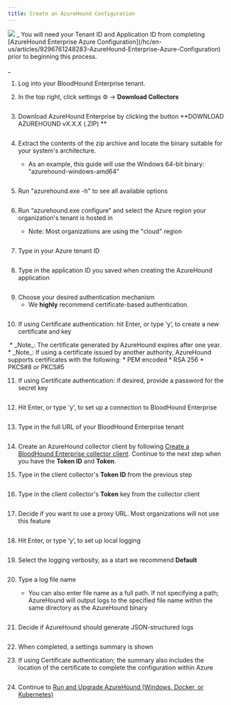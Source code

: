 ```yaml
---
title: Create an AzureHound Configuration
---
```


<Frame>
  <img src="/hc/article_attachments/18246479746331.png"/>
</Frame>
_
You will need your Tenant ID and Application ID from completing [AzureHound Enterprise Azure Configuration](/hc/en-us/articles/9296761248283-AzureHound-Enterprise-Azure-Configuration) prior to beginning this process.

_

1.  Log into your BloodHound Enterprise tenant.


2.  In the top right, click settings ⚙️ → **Download Collectors**
<Frame>
  <img src="/hc/images/image-142.png" alt=""/>
</Frame>

3.  Download AzureHound Enterprise by clicking the button **DOWNLOAD AZUREHOUND vX.X.X (.ZIP)
    **
<Frame>
  <img src="/hc/images/image-143.png" alt=""/>
</Frame>

4.  Extract the contents of the zip archive and locate the binary suitable for your system's architecture.

    * As an example, this guide will use the Windows 64-bit binary: "azurehound-windows-amd64"
<Frame>
  <img src="/hc/images/image-144.png" alt=""/>
</Frame>

5.  Run "azurehound.exe -h" to see all available options
<Frame>
  <img src="/hc/images/image-145.png" alt=""/>
</Frame>

6.  Run “azurehound.exe configure” and select the Azure region your organization's tenant is hosted in

    * Note: Most organizations are using the "cloud" region
<Frame>
  <img src="/hc/images/image-146.png" alt=""/>
</Frame>

7.  Type in your Azure tenant ID
<Frame>
  <img src="/hc/images/image-147.png" alt=""/>
</Frame>

8.  Type in the application ID you saved when creating the AzureHound application
<Frame>
  <img src="/hc/images/image-148.png" alt=""/>
</Frame>

9.  Choose your desired authentication mechanism
    * We **highly** recommend certificate-based authentication.
<Frame>
  <img src="/hc/images/image-149.png" alt=""/>
</Frame>

10. If using Certificate authentication: hit Enter, or type ‘y’, to create a new certificate and key
<Frame>
  <img src="/hc/images/image-150.png" alt=""/>
</Frame>
    * _Note_: The certificate generated by AzureHound expires after one year.
    * _Note_: If using a certificate issued by another authority, AzureHound supports certificates with the following:
        * PEM encoded
        * RSA 256
        * PKCS#8 or PKCS#5


11. If using Certificate authentication: if desired, provide a password for the secret key
<Frame>
  <img src="/hc/images/image-151.png" alt=""/>
</Frame>

12. Hit Enter, or type 'y', to set up a connection to BloodHound Enterprise
<Frame>
  <img src="/hc/images/image-152.png" alt=""/>
</Frame>

13. Type in the full URL of your BloodHound Enterprise tenant
<Frame>
  <img src="/hc/images/image-153.png" alt=""/>
</Frame>

14. Create an AzureHound collector client by following [Create a BloodHound Enterprise collector client](/hc/en-us/articles/18346330027547-Create-a-BloodHound-Enterprise-collector-client). Continue to the next step when you have the **Token ID** and **Token**.


15. Type in the client collector's **Token ID** from the previous step
<Frame>
  <img src="/hc/images/image-154.png" alt=""/>
</Frame>

16. Type in the client collector's **Token** key from the collector client
<Frame>
  <img src="/hc/images/image-155.png" alt=""/>
</Frame>

17. Decide if you want to use a proxy URL. Most organizations will not use this feature
<Frame>
  <img src="/hc/images/image-156.png" alt=""/>
</Frame>

18. Hit Enter, or type ‘y’, to set up local logging
<Frame>
  <img src="/hc/images/image-157.png" alt=""/>
</Frame>

19. Select the logging verbosity, as a start we recommend **Default**
<Frame>
  <img src="/hc/images/image-158.png" alt=""/>
</Frame>

20. Type a log file name

    * You can also enter file name as a full path. If not specifying a path; AzureHound will output logs to the specified file name within the same directory as the AzureHound binary
<Frame>
  <img src="/hc/images/image-160.png" alt=""/>
</Frame>

21. Decide if AzureHound should generate JSON-structured logs
<Frame>
  <img src="/hc/images/image-161.png" alt=""/>
</Frame>

22. When completed, a settings summary is shown


23. If using Certificate authentication; the summary also includes the location of the certificate to complete the configuration within Azure
<Frame>
  <img src="/hc/images/image-162.png" alt=""/>
</Frame>

24. Continue to [Run and Upgrade AzureHound (Windows, Docker, or Kubernetes)](/hc/en-us/articles/9325560942747-Install-and-Upgrade-AzureHound-Windows-Docker-or-Kubernetes)

